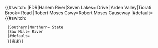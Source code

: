 {{#switch:{{{num}}}
|FDR|Harlem River|Seven Lakes={{{num}}} Drive
|Arden Valley|Tiorati Brook={{{num}}} Road
|Robert Moses Cswy=Robert Moses Causeway
|#default={{#switch:{{{num}}}
  |Southern|Northern={{{num}}} State
  |Saw Mill={{{num}}} River
  |#default={{{num}}}
  }}高速}}<noinclude>[[Category:New York highway infobox templates|{{PAGENAME}}]]</noinclude>